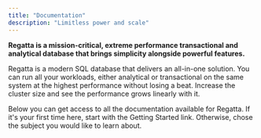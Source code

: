 ```yaml
---
title: "Documentation"
description: "Limitless power and scale"
---
```


**Regatta is a mission-critical, extreme performance transactional and analytical database that brings simplicity alongside powerful features.**

Regatta is a modern SQL database that delivers an all-in-one solution. You can run all your workloads, either analytical or transactional on the same system at the highest performance without losing a beat. Increase the cluster size and see the performance grows linearly with it.

Below you can get access to all the documentation available for Regatta. If it's your first time here, start with the Getting Started link. Otherwise, chose the subject you would like to learn about.

<CardGroup cols={2}>
  <Card title="Getting Started Guide" icon="rocket" href="/getting-started/getting-started-using-regatta-cloud">
    
  </Card>
  <Card title="Linear Scaling" icon="chart-line" href="/getting-started/linear-scaling/linear-scaling">
    
  </Card>
  <Card title="Drivers & Clients" icon="code" href="/drivers-and-clients/connecting-applications-to-regatta">
    
  </Card>
  <Card title="Cloud Deployments" icon="layer-group" href="/regatta-cloud/regatta-cloud/regatta-cloud">
    
  </Card>
  <Card title="Database Schema" icon="database" href="/sql/specification">
    
  </Card>
  <Card title="Tuning Performance" icon="server" href="/tuning-performance/introduction/introduction">
    
  </Card>
</CardGroup>